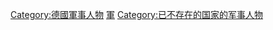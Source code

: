 [[Category:德國軍事人物|Category:德國軍事人物]]
[[Category:東德人|軍]]
[[Category:已不存在的国家的军事人物|Category:已不存在的国家的军事人物]]